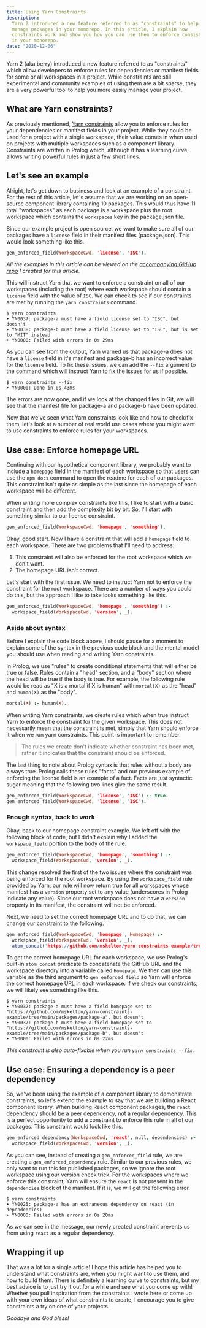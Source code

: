 ```yaml
---
title: Using Yarn Constraints
description:
  Yarn 2 introduced a new feature referred to as "constraints" to help you
  manage packages in your monorepo. In this article, I explain how
  constraints work and show you how you can use them to enforce consistency
  in your monorepo.
date: "2020-12-06"
---
```


Yarn 2 (aka berry) introduced a new feature referred to as "constraints"
which allow developers to enforce rules for dependencies or manifest fields
for some or all workspaces in a project. While constraints are still
experimental and community examples of using them are a bit sparse, they
are a very powerful tool to help you more easily manage your project.

## What are Yarn constraints?

As previously mentioned,
[Yarn constraints](https://yarnpkg.com/features/constraints) allow you to
enforce rules for your dependencies or manifest fields in your project.
While they could be used for a project with a single workspace, their value
comes in when used on projects with multiple workspaces such as a component
library. Constraints are written in Prolog which, although it has a
learning curve, allows writing powerful rules in just a few short lines.

## Let's see an example

Alright, let's get down to business and look at an example of a constraint.
For the rest of this article, let's assume that we are working on an
open-source component library containing 10 packages. This would thus have
11 total "workspaces" as each package is a workspace plus the root
workspace which contains the `workspaces` key in the package.json file.

Since our example project is open source, we want to make sure all of our
packages have a `license` field in their manifest files (package.json).
This would look something like this.

```prolog constraints.pro
gen_enforced_field(WorkspaceCwd, 'license', 'ISC').
```

_All the examples in this article can be viewed on the
[accompanying GitHub repo](https://github.com/mskelton/yarn-constraints-example)
I created for this article._

This will instruct Yarn that we want to enforce a constraint on all of our
workspaces (including the root) where each workspace should contain a
`license` field with the value of `ISC`. We can check to see if our
constraints are met by running the `yarn constraints` command.

```
$ yarn constraints
➤ YN0037: package-a must have a field license set to "ISC", but doesn't
➤ YN0038: package-b must have a field license set to "ISC", but is set to "MIT" instead
➤ YN0000: Failed with errors in 0s 29ms
```

As you can see from the output, Yarn warned us that package-a does not have
a `license` field in it's manifest and package-b has an incorrect value for
the `license` field. To fix these issues, we can add the `--fix` argument
to the command which will instruct Yarn to fix the issues for us if
possible.

```
$ yarn constraints --fix
➤ YN0000: Done in 0s 43ms
```

The errors are now gone, and if we look at the changed files in Git, we
will see that the manifest file for package-a and package-b have been
updated.

Now that we've seen what Yarn constraints look like and how to check/fix
them, let's look at a number of real world use cases where you might want
to use constraints to enforce rules for your workspaces.

## Use case: Enforce homepage URL

Continuing with our hypothetical component library, we probably want to
include a `homepage` field in the manifest of each workspace so that users
can use the `npm docs` command to open the readme for each of our packages.
This constraint isn't quite as simple as the last since the homepage of
each workspace will be different.

When writing more complex constraints like this, I like to start with a
basic constraint and then add the complexity bit by bit. So, I'll start
with something similar to our license constraint.

```prolog constraints.pro
gen_enforced_field(WorkspaceCwd, 'homepage', 'something').
```

Okay, good start. Now I have a constraint that will add a `homepage` field
to each workspace. There are two problems that I'll need to address:

1. This constraint will also be enforced for the root workspace which we
   don't want.
1. The homepage URL isn't correct.

Let's start with the first issue. We need to instruct Yarn not to enforce
the constraint for the root workspace. There are a number of ways you could
do this, but the approach I like to take looks something like this.

```prolog constraints.pro
gen_enforced_field(WorkspaceCwd, 'homepage', 'something') :-
  workspace_field(WorkspaceCwd, 'version', _).
```

### Aside about syntax

Before I explain the code block above, I should pause for a moment to
explain some of the syntax in the previous code block and the mental model
you should use when reading and writing Yarn constraints.

In Prolog, we use "rules" to create conditional statements that will either
be true or false. Rules contain a "head" section, and a "body" section
where the head will be true if the body is true. For example, the following
rule would be read as "X is a mortal if X is human" with `mortal(X)` as the
"head" and `human(X)` as the "body".

```prolog constraints.pro
mortal(X) :- human(X).
```

When writing Yarn constraints, we create rules which when true instruct
Yarn to enforce the constraint for the given workspace. This does not
necessarily mean that the constraint is met, simply that Yarn should
enforce it when we run yarn constraints. This point is important to
remember.

> The rules we create don't indicate whether constraint has been met,
> rather it indicates that the constraint should be enforced.

The last thing to note about Prolog syntax is that rules without a body are
always true. Prolog calls these rules "facts" and our previous example of
enforcing the license field is an example of a fact. Facts are just
syntactic sugar meaning that the following two lines give the same result.

```prolog constraints.pro
gen_enforced_field(WorkspaceCwd, 'license', 'ISC') :- true.
gen_enforced_field(WorkspaceCwd, 'license', 'ISC').
```

### Enough syntax, back to work

Okay, back to our homepage constraint example. We left off with the
following block of code, but I didn't explain why I added the
`workspace_field` portion to the body of the rule.

```prolog constraints.pro
gen_enforced_field(WorkspaceCwd, 'homepage', 'something') :-
  workspace_field(WorkspaceCwd, 'version', _).
```

This change resolved the first of the two issues where the constraint was
being enforced for the root workspace. By using the `workspace_field` rule
provided by Yarn, our rule will now return true for all workspaces whose
manifest has a `version` property set to any value (underscores in Prolog
indicate any value). Since our root workspace does not have a `version`
property in its manifest, the constraint will not be enforced.

Next, we need to set the correct homepage URL and to do that, we can change
our constraint to the following.

```prolog constraints.pro
gen_enforced_field(WorkspaceCwd, 'homepage', Homepage) :-
  workspace_field(WorkspaceCwd, 'version', _),
  atom_concat('https://github.com/mskelton/yarn-constraints-example/tree/main/', WorkspaceCwd, Homepage).
```

To get the correct homepage URL for each workspace, we use Prolog's
built-in `atom_concat` predicate to concatenate the GitHub URL and the
workspace directory into a variable called `Homepage`. We then can use this
variable as the third argument to `gen_enforced_field` so Yarn will enforce
the correct homepage URL in each workspace. If we check our constraints, we
will likely see something like this.

```
$ yarn constraints
➤ YN0037: package-a must have a field homepage set to "https://github.com/mskelton/yarn-constraints-example/tree/main/packages/package-a", but doesn't
➤ YN0037: package-b must have a field homepage set to "https://github.com/mskelton/yarn-constraints-example/tree/main/packages/package-b", but doesn't
➤ YN0000: Failed with errors in 0s 22ms
```

_This constraint is also auto-fixable when you run
`yarn constraints --fix`._

## Use case: Ensuring a dependency is a peer dependency

So, we've been using the example of a component library to demonstrate
constraints, so let's extend the example to say that we are building a
React component library. When building React component packages, the
`react` dependency should be a peer dependency, not a regular dependency.
This is a perfect opportunity to add a constraint to enforce this rule in
all of our packages. This constraint would look like this.

```prolog constraints.pro
gen_enforced_dependency(WorkspaceCwd, 'react', null, dependencies) :-
  workspace_field(WorkspaceCwd, 'version', _).
```

As you can see, instead of creating a `gen_enforced_field` rule, we are
creating a `gen_enforced_dependency` rule. Similar to our previous rules,
we only want to run this for published packages, so we ignore the root
workspace using our version check trick. For the workspaces where we
enforce this constraint, Yarn will ensure the `react` is not present in the
`dependencies` block of the manifest. If it is, we will get the following
error.

```
$ yarn constraints
➤ YN0025: package-a has an extraneous dependency on react (in dependencies)
➤ YN0000: Failed with errors in 0s 20ms
```

As we can see in the message, our newly created constraint prevents us from
using `react` as a regular dependency.

## Wrapping it up

That was a lot for a single article! I hope this article has helped you to
understand what constraints are, when you might want to use them, and how
to build them. There is definitely a learning curve to constraints, but my
best advice is to just try it out for a while and see what you come up
with! Whether you pull inspiration from the constraints I wrote here or
come up with your own ideas of what constraints to create, I encourage you
to give constraints a try on one of your projects.

_Goodbye and God bless!_
